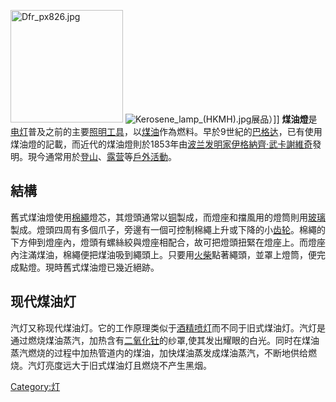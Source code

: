 {{關於|使用煤油的'''煤油燈'''|燃燒液体脂肪的油燈|油燈}}
{{不是|油燈}}
{{NoteTA
|T=zh-hans:煤油灯; zh-hant:煤油燈; zh-hk:火水燈; zh-mo:火水燈;
|1=zh-hans:煤油; zh-hant:煤油; zh-hk:火水; zh-mo:火水;
}}
[[File:Dfr_px826.jpg|180px]]
[[File:Kerosene_lamp_(HKMH).jpg|thumb]]展品）]]
'''煤油燈'''是[[电灯|电灯]]普及之前的主要[[灯|照明工具]]，以[[煤油|煤油]]作為燃料。早於9世紀的[[巴格达|巴格达]]，已有使用煤油燈的記載，而近代的煤油燈則於1853年由[[波兰|波兰]][[发明家|发明家]][[伊格納齊·武卡謝維奇|伊格納齊·武卡謝維奇]]發明。現今通常用於[[登山运动|登山]]、[[露营|露营]]等[[户外运动|戶外活動]]。

==結構==
舊式煤油燈使用[[棉花|棉]][[繩|繩]]燈芯，其燈頭通常以[[铜|铜]]製成，而燈座和擋風用的燈筒則用[[玻璃|玻璃]]製成。燈頭四周有多個爪子，旁邊有一個可控制棉繩上升或下降的小[[齿轮|齿轮]]。棉繩的下方伸到燈座內，燈頭有螺絲絞與燈座相配合，故可把燈頭扭緊在燈座上。而燈座內注滿煤油，棉繩便把煤油吸到繩頭上。只要用[[火柴|火柴]]點著繩頭，並罩上燈筒，便完成點燈。現時舊式煤油燈已幾近絕跡。

==现代煤油灯==
汽灯又称现代煤油灯。它的工作原理类似于[[酒精喷灯|酒精喷灯]]而不同于旧式煤油灯。汽灯是通过燃烧煤油蒸汽，加热含有[[二氧化钍|二氧化钍]]的纱罩,使其发出耀眼的白光。同时在煤油蒸汽燃烧的过程中加热管道内的煤油，加快煤油蒸发成煤油蒸汽，不断地供给燃烧。汽灯亮度远大于旧式煤油灯且燃烧不产生黑烟。

{{用品小作品}}
{{Commons|Category:Kerosene_lamps}}
{{ArtificialLightSources}}

[[Category:灯|Category:灯]]